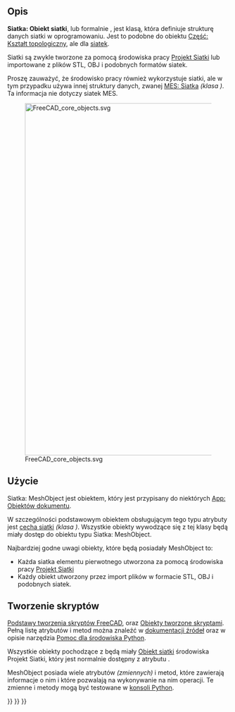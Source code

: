 <languages/>

==Opis==

'''Siatka: Obiekt siatki''', lub formalnie {{incode|Mesh::MeshObject}}, jest klasą, która definiuje strukturę danych siatki w oprogramowaniu. Jest to podobne do obiektu [[Part_TopoShape/pl|Część: Kształt topologiczny]], ale dla [[Mesh/pl|siatek]].

Siatki są zwykle tworzone za pomocą środowiska pracy [[Mesh_Workbench/pl|Projekt Siatki]] lub importowane z plików STL, OBJ i podobnych formatów siatek.

Proszę zauważyć, że środowisko pracy {{Button|[[Image:Workbench_FEM.svg|16px]] [[FEM_Workbench/pl|MES]]}} również wykorzystuje siatki, ale w tym przypadku używa innej struktury danych, zwanej [[FEM_Mesh/pl|MES: Siatka]] ''(klasa {{incode|Fem::FemMesh}})''. Ta informacja nie dotyczy siatek MES.

[[File:FreeCAD_core_objects.svg|800px]]

{{Caption|Uproszczony schemat zależności pomiędzy podstawowymi obiektami programu. Klasa {{incode|Mesh::MeshObject}} jest osadzona w obiekcie {{incode|Mesh::Feature}} i stamtąd jest propagowana do wszystkich obiektów, które są od niej pochodne.}}

==Użycie==

Siatka: MeshObject jest obiektem, który jest przypisany do niektórych [[App_DocumentObject/pl|App: Obiektów dokumentu]].

W szczególności podstawowym obiektem obsługującym tego typu atrybuty jest [[Mesh_Feature/pl|cecha siatki]] ''(klasa {{incode|Mesh::Feature}})''. Wszystkie obiekty wywodzące się z tej klasy będą miały dostęp do obiektu typu Siatka: MeshObject.

Najbardziej godne uwagi obiekty, które będą posiadały MeshObject to:
* Każda siatka elementu pierwotnego utworzona za pomocą środowiska pracy [[Mesh_Workbench/pl|Projekt Siatki]]
* Każdy obiekt utworzony przez import plików w formacie STL, OBJ i podobnych siatek.

==Tworzenie skryptów==

{{Emphasis|Zobacz również:}} [[FreeCAD_Scripting_Basics/pl|Podstawy tworzenia skryptów FreeCAD]], oraz [[Scripted_objects/pl|Obiekty tworzone skryptami]]. Pełną listę atrybutów i metod można znaleźć w [[Source_documentation/pl|dokumentacji źródeł]] oraz w opisie narzędzia [[Std_PythonHelp/pl|Pomoc dla środowiska Python]].

Wszystkie obiekty pochodzące z {{incode|Mesh::Feature}} będą miały [[Mesh_MeshObject/pl|Obiekt siatki]] środowiska Projekt Siatki, który jest normalnie dostępny z atrybutu {{incode|Kształt}}.

{{Code|code=
import FreeCAD as App

doc = App.newDocument()
obj = App.ActiveDocument.addObject("Mesh::Cube", "Cube")
App.ActiveDocument.recompute()
print(obj.Mesh)
}}

MeshObject posiada wiele atrybutów ''(zmiennych)'' i metod, które zawierają informacje o nim i które pozwalają na wykonywanie na nim operacji. Te zmienne i metody mogą być testowane w [[Python_console/pl|konsoli Python]].

{{Code|code=
print(obj.Mesh.Area)
print(obj.Mesh.BoundBox)
print(obj.Mesh.CountPoints)
print(obj.Mesh.Volume)

obj.Mesh.copy()
obj.Mesh.countComponents()
obj.Mesh.getEigenSystem()
obj.Mesh.write("my_file.stl")
}}


{{Mesh Tools navi{{#translation:}}}}
{{Document objects navi{{#translation:}}}}
{{Userdocnavi{{#translation:}}}}